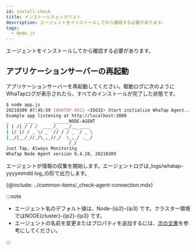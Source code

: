 ```yaml
---
id: install-check
title: インストールチェックリスト
description: エージェントをインストールしてから確認する必要があります。
tags:
  - Node.js
---
```


エージェントをインストールしてから確認する必要があります。

## アプリケーションサーバーの再起動

アプリケーションサーバーを再起動してください。駆動ログに次のようにWhaTapログが表示されたら、すべてのインストールが完了した状態です。

```bash
$ node app.js
20210309 07:45:59 [WHATAP-001] <35632> Start initialize WhaTap Agent...
Example app listening at http://localhost:3000
_      ____       ______NODE-AGENT
| | /| / / /  ___ /_  __/__ ____
| |/ |/ / _ \/ _ `// / / _ `/ _ \
|__/|__/_//_/\_,_//_/  \_,_/ .__/
                        /_/
Just Tap, Always Monitoring
WhaTap Node Agent version 0.4.28, 20210309
```

エージェントが情報の収集を開始します。エージェントログは_logs/whatap-yyyymmdd.log_の形で出力します。

<!-- 에이전트 연결 확인 -->

{@include: ../common-items/_check-agent-connection.mdx}

:::note

-   エージェント名のデフォルト値は、Node-{ip2}-{ip3} です。クラスター環境ではNODE{cluster}-{ip2}-{ip3} です。
-   エージェントの名前を変更またはプロパティを追加するには、[次の文書](agent-name)を参考にしてください。

:::
